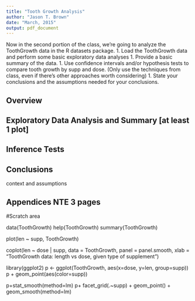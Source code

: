 ```yaml
---
title: "Tooth Growth Analysis"
author: "Jason T. Brown"
date: "March, 2015"
output: pdf_document
---
```


Now in the second portion of the class, we're going to analyze the ToothGrowth data in the R datasets package. 
1. Load the ToothGrowth data and perform some basic exploratory data analyses 
1. Provide a basic summary of the data.
1. Use confidence intervals and/or hypothesis tests to compare tooth growth by supp and dose. (Only use the techniques from class, even if there's other approaches worth considering)
1. State your conclusions and the assumptions needed for your conclusions. 

## Overview

## Exploratory Data Analysis and Summary [at least 1 plot]

## Inference Tests

## Conclusions
context and assumptions


## Appendices NTE 3 pages


#Scratch area

data(ToothGrowth)
help(ToothGrowth)
summary(ToothGrowth)

plot(len ~ supp, ToothGrowth)

coplot(len ~ dose | supp, data = ToothGrowth, panel = panel.smooth,
       xlab = "ToothGrowth data: length vs dose, given type of supplement")

library(ggplot2)
p <- ggplot(ToothGrowth, aes(x=dose, y=len, group=supp))
p + geom_point(aes(color=supp)) 

p+stat_smooth(method=lm)
p+ facet_grid(.~supp) + geom_point() + geom_smooth(method=lm)



